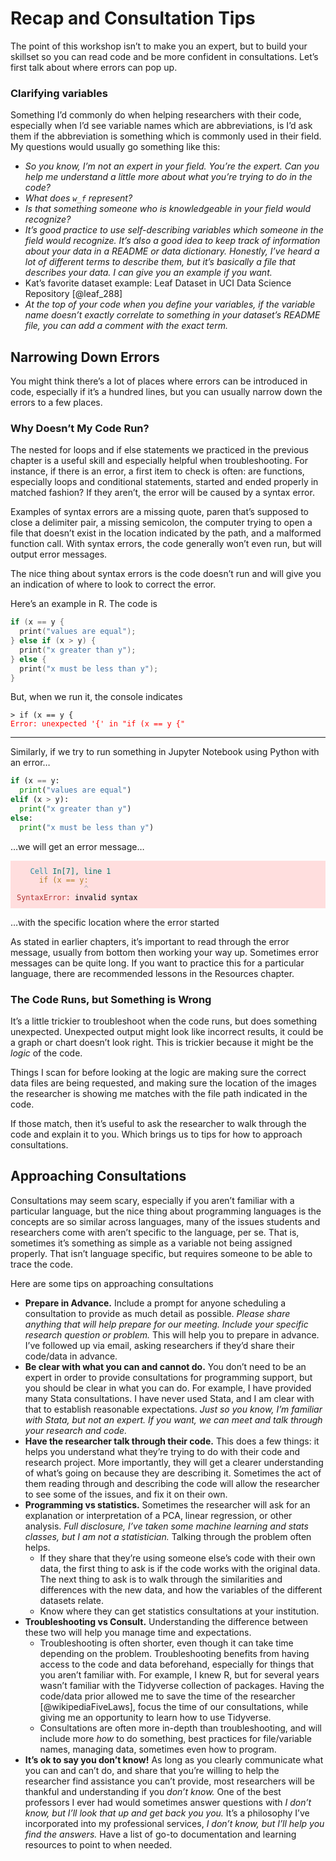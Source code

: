 # Recap and Consultation Tips

The point of this workshop isn't to make you an expert, but to build your skillset so you can read code and be more confident in consultations.  Let's first talk about where errors can pop up.

### Clarifying variables

Something I'd commonly do when helping researchers with their code, especially when I'd see variable names which are abbreviations, is I'd ask them if the abbreviation is something which is commonly used in their field.  My questions would usually go something like this:

- _So you know, I'm not an expert in your field.  You're the expert.  Can you help me understand a little more about what you're trying to do in the code?_
- _What does `w_f` represent?_
- _Is that something someone who is knowledgeable in your field would recognize?_
- _It's good practice to use self-describing variables which someone in the field would recognize.  It's also a good idea to keep track of information about your data in a README or data dictionary.  Honestly, I've heard a lot of different terms to describe them, but it's basically a file that describes your data.  I can give you an example if you want._
- Kat's favorite dataset example: Leaf Dataset in UCI Data Science Repository [@leaf_288]
- _At the top of your code when you define your variables, if the variable name doesn't exactly correlate to something in your dataset's README file, you can add a comment with the exact term._

## Narrowing Down Errors

You might think there's a lot of places where errors can be introduced in code, 
especially if it's a hundred lines, but you can usually narrow down the errors
to a few places.

### Why Doesn't My Code Run?

The nested for loops and if else statements we practiced in the previous chapter is a useful skill and especially helpful when troubleshooting. For instance, if there is an error, a first item to check is often: are functions, especially loops and conditional statements, started and ended properly in matched fashion?  If they aren't, the error will be caused by a syntax error. 

Examples of syntax errors are a missing quote, paren that's supposed to close a delimiter pair, a
missing semicolon, the computer trying to open a file that doesn't exist in
the location indicated by the path, and a malformed function call.  With syntax errors, the
code generally won't even run, but will output error messages.

The nice thing about syntax errors is the code doesn't run and will give
you an indication of where to look to correct the error.

Here's an example in R.  The code is


```c 
if (x == y {
  print("values are equal");
} else if (x > y) {
  print("x greater than y");
} else {
  print("x must be less than y");
}
```

But, when we run it, the console indicates
<pre><code>> if (x == y {
<span style="color: red;">Error: unexpected '{' in "if (x == y {"</span></code></pre>

<hr>
Similarly, if we try to run something in Jupyter Notebook using Python with an error...

```python
if (x == y:
  print("values are equal")
elif (x > y):
  print("x greater than y")
else:
  print("x must be less than y")
```
...we will get an error message...

<pre style="background-color: #ffdede; display:block; border: none; padding: 0px;"><code style="background-color: #ffdede; display:block; padding: 10px"><span style="color: #278da2;">   Cell</span> <span style="color: #00736a;">In[7], line 1</span>
     <span style="color: #b17f25;">if (x == y:</span>
               <span style="color: #a1a6b1;">^</span>
<span style="color: #b23635;">SyntaxError:</span> <span style="color: black;">invalid syntax</span></code></pre>


...with the specific location where the error started

As stated in earlier chapters, it's important to read through the error message, 
usually from bottom then working your way up.  Sometimes error messages can be
quite long.  If you want to practice this for a particular
language, there are recommended lessons in the Resources chapter.


### The Code Runs, but Something is Wrong


It's a little trickier to troubleshoot when the code runs, but does something 
unexpected. Unexpected output might look like incorrect results, it could be a
graph or chart doesn't look right.  This is trickier because it might be the 
*logic* of the code.  

Things I scan for before looking at the logic are making sure the correct data files
are being requested, and making sure the location of the images the researcher is 
showing me matches with the file path indicated in the code. 

If those match, then it's useful to ask the researcher to walk through the code 
and explain it to you.  Which brings us to tips for how to approach consultations. 

## Approaching Consultations

Consultations may seem scary, especially if you aren't familiar with a particular language, but the nice thing about programming languages is the concepts are so similar across languages, many of the issues students and researchers come with aren't specific to the language, per se.  That is, sometimes it's something as simple as a variable not being assigned properly.  That isn't language specific, but requires someone to be able to trace the code.

Here are some tips on approaching consultations

- **Prepare in Advance.** Include a prompt for anyone scheduling a consultation to provide as much detail as possible.  _Please share anything that will help prepare for our meeting. Include your specific research question or problem._ This will help you to prepare in advance.  I've followed up via email, asking researchers if they'd share their code/data in advance.
- **Be clear with what you can and cannot do.** You don't need to be an expert 
in order to provide consultations for programming support, but you should be
clear in what you can do.  For example, I have provided many Stata 
consultations.  I have never used Stata, and I am clear with that to establish 
reasonable expectations.  *Just so you know, I'm familiar with Stata, but not an 
expert. If you want, we can meet and talk through your research and code.*
- **Have the researcher talk through their code.** This does a few things: it 
helps you understand what they're trying to do with their code and research 
project. More importantly, they will get a clearer understanding of what's going 
on because they are describing it.  Sometimes the act of them reading through
and describing the code will allow the researcher to see some of the issues,
and fix it on their own.
- **Programming vs statistics.** Sometimes the researcher will ask for an 
explanation or interpretation of a PCA, linear regression, or other analysis. 
*Full disclosure, I've taken some machine learning and stats classes, but I am 
not a statistician.* Talking through the problem often helps. 
  - If they share that they're using someone else's code with their own data, 
  the first thing to ask is if the code works with the original data.  The next 
  thing to ask is to walk through the similarities and differences 
  with the new data, and how the variables of the different datasets relate.
  - Know where they can get statistics consultations at your institution.
- **Troubleshooting vs Consult.** Understanding the difference between these two
will help you manage time and expectations.
  - Troubleshooting is often shorter, even though
it can take time depending on the problem.  Troubleshooting benefits from having
access to the code and data beforehand, especially for things that you aren't
familiar with.  For example, I knew R, but for several years wasn't familiar 
with the Tidyverse collection of packages. Having the code/data prior allowed me
to save the time of the researcher [@wikipediaFiveLaws], focus the time of our 
consultations, while
giving me an opportunity to learn how to use Tidyverse.
  - Consultations are often more in-depth than troubleshooting, and will include
  more *how* to do something, best practices for file/variable names, managing
  data, sometimes even how to program. 
- **It's ok to say you don’t know!** As long as you clearly communicate what
you can and can't do, and share that you're willing to help the researcher find
assistance you can't provide, most researchers will be thankful and 
understanding if you *don't know.* One of the best professors I ever had would 
sometimes answer questions with *I don't know, but I'll look that up and get back
you you.*  It's a philosophy I've incorporated into my professional services, 
*I don't know, but I'll help you find the answers.* Have a list of go-to documentation and learning resources to point to when needed. 



